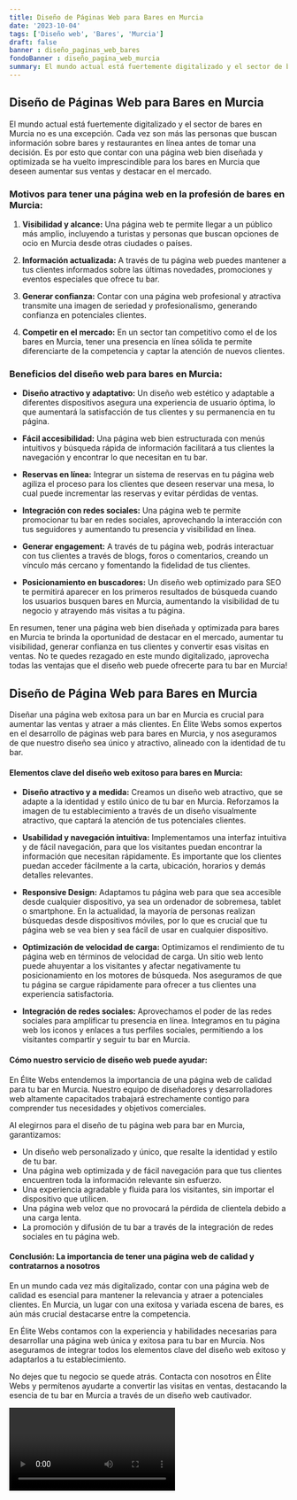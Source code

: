 ```yaml
---
title: Diseño de Páginas Web para Bares en Murcia
date: '2023-10-04'
tags: ['Diseño web', 'Bares', 'Murcia']
draft: false
banner : diseño_paginas_web_bares
fondoBanner : diseño_pagina_web_murcia
summary: El mundo actual está fuertemente digitalizado y el sector de bares en Murcia no es una excepción. Cada vez son más las personas que buscan información sobre bares y restaurantes en línea antes de tomar una decisión. Es por esto que contar con una página web bien diseñada y optimizada se ha vuelto imprescindible para los bares en Murcia que deseen aumentar sus ventas y destacar en el mercado.
---
```


## Diseño de Páginas Web para Bares en Murcia

El mundo actual está fuertemente digitalizado y el sector de bares en Murcia no es una excepción. Cada vez son más las personas que buscan información sobre bares y restaurantes en línea antes de tomar una decisión. Es por esto que contar con una página web bien diseñada y optimizada se ha vuelto imprescindible para los bares en Murcia que deseen aumentar sus ventas y destacar en el mercado.

### Motivos para tener una página web en la profesión de bares en Murcia:

1. **Visibilidad y alcance:** Una página web te permite llegar a un público más amplio, incluyendo a turistas y personas que buscan opciones de ocio en Murcia desde otras ciudades o países.

2. **Información actualizada:** A través de tu página web puedes mantener a tus clientes informados sobre las últimas novedades, promociones y eventos especiales que ofrece tu bar.

3. **Generar confianza:** Contar con una página web profesional y atractiva transmite una imagen de seriedad y profesionalismo, generando confianza en potenciales clientes.

4. **Competir en el mercado:** En un sector tan competitivo como el de los bares en Murcia, tener una presencia en línea sólida te permite diferenciarte de la competencia y captar la atención de nuevos clientes.

### Beneficios del diseño web para bares en Murcia:

- **Diseño atractivo y adaptativo:** Un diseño web estético y adaptable a diferentes dispositivos asegura una experiencia de usuario óptima, lo que aumentará la satisfacción de tus clientes y su permanencia en tu página.

- **Fácil accesibilidad:** Una página web bien estructurada con menús intuitivos y búsqueda rápida de información facilitará a tus clientes la navegación y encontrar lo que necesitan en tu bar.

- **Reservas en línea:** Integrar un sistema de reservas en tu página web agiliza el proceso para los clientes que deseen reservar una mesa, lo cual puede incrementar las reservas y evitar pérdidas de ventas.

- **Integración con redes sociales:** Una página web te permite promocionar tu bar en redes sociales, aprovechando la interacción con tus seguidores y aumentando tu presencia y visibilidad en línea.

- **Generar engagement:** A través de tu página web, podrás interactuar con tus clientes a través de blogs, foros o comentarios, creando un vínculo más cercano y fomentando la fidelidad de tus clientes.

- **Posicionamiento en buscadores:** Un diseño web optimizado para SEO te permitirá aparecer en los primeros resultados de búsqueda cuando los usuarios busquen bares en Murcia, aumentando la visibilidad de tu negocio y atrayendo más visitas a tu página.

En resumen, tener una página web bien diseñada y optimizada para bares en Murcia te brinda la oportunidad de destacar en el mercado, aumentar tu visibilidad, generar confianza en tus clientes y convertir esas visitas en ventas. No te quedes rezagado en este mundo digitalizado, ¡aprovecha todas las ventajas que el diseño web puede ofrecerte para tu bar en Murcia!

<GifSeo />

<Cta />

## Diseño de Página Web para Bares en Murcia

Diseñar una página web exitosa para un bar en Murcia es crucial para aumentar las ventas y atraer a más clientes. En Élite Webs somos expertos en el desarrollo de páginas web para bares en Murcia, y nos aseguramos de que nuestro diseño sea único y atractivo, alineado con la identidad de tu bar.

#### Elementos clave del diseño web exitoso para bares en Murcia:

- **Diseño atractivo y a medida:** Creamos un diseño web atractivo, que se adapte a la identidad y estilo único de tu bar en Murcia. Reforzamos la imagen de tu establecimiento a través de un diseño visualmente atractivo, que captará la atención de tus potenciales clientes.

- **Usabilidad y navegación intuitiva:** Implementamos una interfaz intuitiva y de fácil navegación, para que los visitantes puedan encontrar la información que necesitan rápidamente. Es importante que los clientes puedan acceder fácilmente a la carta, ubicación, horarios y demás detalles relevantes.

- **Responsive Design:** Adaptamos tu página web para que sea accesible desde cualquier dispositivo, ya sea un ordenador de sobremesa, tablet o smartphone. En la actualidad, la mayoría de personas realizan búsquedas desde dispositivos móviles, por lo que es crucial que tu página web se vea bien y sea fácil de usar en cualquier dispositivo.

- **Optimización de velocidad de carga:** Optimizamos el rendimiento de tu página web en términos de velocidad de carga. Un sitio web lento puede ahuyentar a los visitantes y afectar negativamente tu posicionamiento en los motores de búsqueda. Nos aseguramos de que tu página se cargue rápidamente para ofrecer a tus clientes una experiencia satisfactoria.

- **Integración de redes sociales:** Aprovechamos el poder de las redes sociales para amplificar tu presencia en línea. Integramos en tu página web los iconos y enlaces a tus perfiles sociales, permitiendo a los visitantes compartir y seguir tu bar en Murcia.

#### Cómo nuestro servicio de diseño web puede ayudar:

En Élite Webs entendemos la importancia de una página web de calidad para tu bar en Murcia. Nuestro equipo de diseñadores y desarrolladores web altamente capacitados trabajará estrechamente contigo para comprender tus necesidades y objetivos comerciales.

Al elegirnos para el diseño de tu página web para bar en Murcia, garantizamos:

- Un diseño web personalizado y único, que resalte la identidad y estilo de tu bar.
- Una página web optimizada y de fácil navegación para que tus clientes encuentren toda la información relevante sin esfuerzo.
- Una experiencia agradable y fluida para los visitantes, sin importar el dispositivo que utilicen.
- Una página web veloz que no provocará la pérdida de clientela debido a una carga lenta.
- La promoción y difusión de tu bar a través de la integración de redes sociales en tu página web.

#### Conclusión: La importancia de tener una página web de calidad y contratarnos a nosotros

En un mundo cada vez más digitalizado, contar con una página web de calidad es esencial para mantener la relevancia y atraer a potenciales clientes. En Murcia, un lugar con una exitosa y variada escena de bares, es aún más crucial destacarse entre la competencia.

En Élite Webs contamos con la experiencia y habilidades necesarias para desarrollar una página web única y exitosa para tu bar en Murcia. Nos aseguramos de integrar todos los elementos clave del diseño web exitoso y adaptarlos a tu establecimiento.

No dejes que tu negocio se quede atrás. Contacta con nosotros en Élite Webs y permítenos ayudarte a convertir las visitas en ventas, destacando la esencia de tu bar en Murcia a través de un diseño web cautivador.

<Video />

<CtaBot job='Bares' city='Murcia'/>

<Gmaps query='Murcia+españa+maps' />